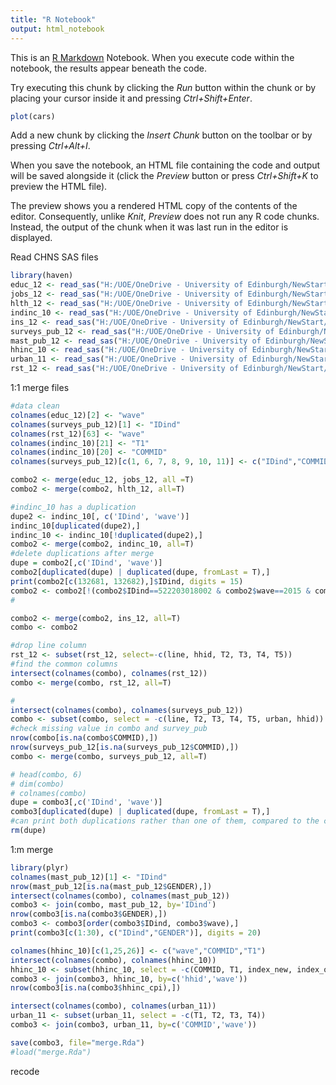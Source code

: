 ```yaml
---
title: "R Notebook"
output: html_notebook
---
```


This is an [R Markdown](http://rmarkdown.rstudio.com) Notebook. When you execute code within the notebook, the results appear beneath the code. 

Try executing this chunk by clicking the *Run* button within the chunk or by placing your cursor inside it and pressing *Ctrl+Shift+Enter*. 

```r
plot(cars)
```

Add a new chunk by clicking the *Insert Chunk* button on the toolbar or by pressing *Ctrl+Alt+I*.

When you save the notebook, an HTML file containing the code and output will be saved alongside it (click the *Preview* button or press *Ctrl+Shift+K* to preview the HTML file).

The preview shows you a rendered HTML copy of the contents of the editor. Consequently, unlike *Knit*, *Preview* does not run any R code chunks. Instead, the output of the chunk when it was last run in the editor is displayed.

Read CHNS SAS files
```r
library(haven)
educ_12 <- read_sas("H:/UOE/OneDrive - University of Edinburgh/NewStart/chns_data/educ_12.sas7bdat")
jobs_12 <- read_sas("H:/UOE/OneDrive - University of Edinburgh/NewStart/chns_data/jobs_12.sas7bdat")
hlth_12 <- read_sas("H:/UOE/OneDrive - University of Edinburgh/NewStart/chns_data/hlth_12.sas7bdat")
indinc_10 <- read_sas("H:/UOE/OneDrive - University of Edinburgh/NewStart/chns_data/indinc_10.sas7bdat")
ins_12 <- read_sas("H:/UOE/OneDrive - University of Edinburgh/NewStart/chns_data/ins_12.sas7bdat")
surveys_pub_12 <- read_sas("H:/UOE/OneDrive - University of Edinburgh/NewStart/chns_data/surveys_pub_12.sas7bdat")
mast_pub_12 <- read_sas("H:/UOE/OneDrive - University of Edinburgh/NewStart/chns_data/mast_pub_12.sas7bdat")
hhinc_10 <- read_sas("H:/UOE/OneDrive - University of Edinburgh/NewStart/chns_data/hhinc_10.sas7bdat")
urban_11 <- read_sas("H:/UOE/OneDrive - University of Edinburgh/NewStart/chns_data/urban_11.sas7bdat")
rst_12 <- read_sas("H:/UOE/OneDrive - University of Edinburgh/NewStart/chns_data/rst_12.sas7bdat")
```

1:1 merge files
```r
#data clean
colnames(educ_12)[2] <- "wave"
colnames(surveys_pub_12)[1] <- "IDind"
colnames(rst_12)[63] <- "wave"
colnames(indinc_10)[21] <- "T1"
colnames(indinc_10)[20] <- "COMMID"
colnames(surveys_pub_12)[c(1, 6, 7, 8, 9, 10, 11)] <- c("IDind","COMMID","T1","T2","T3","T4","T5")

combo2 <- merge(educ_12, jobs_12, all =T)
combo2 <- merge(combo2, hlth_12, all=T)

#indinc_10 has a duplication
dupe2 <- indinc_10[, c('IDind', 'wave')]
indinc_10[duplicated(dupe2),]
indinc_10 <- indinc_10[!duplicated(dupe2),]
combo2 <- merge(combo2, indinc_10, all=T)
#delete duplications after merge
dupe = combo2[,c('IDind', 'wave')]
combo2[duplicated(dupe) | duplicated(dupe, fromLast = T),]
print(combo2[c(132681, 132682),]$IDind, digits = 15)
combo2 <- combo2[!(combo2$IDind==522203018002 & combo2$wave==2015 & combo2$hhid==522203101),]
#

combo2 <- merge(combo2, ins_12, all=T)
combo <- combo2

#drop line column
rst_12 <- subset(rst_12, select=-c(line, hhid, T2, T3, T4, T5))
#find the common columns
intersect(colnames(combo), colnames(rst_12))
combo <- merge(combo, rst_12, all=T)

#
intersect(colnames(combo), colnames(surveys_pub_12))
combo <- subset(combo, select = -c(line, T2, T3, T4, T5, urban, hhid))
#check missing value in combo and survey_pub
nrow(combo[is.na(combo$COMMID),])
nrow(surveys_pub_12[is.na(surveys_pub_12$COMMID),])
combo <- merge(combo, surveys_pub_12, all=T)

# head(combo, 6)
# dim(combo)
# colnames(combo)
dupe = combo3[,c('IDind', 'wave')]
combo3[duplicated(dupe) | duplicated(dupe, fromLast = T),]
#can print both duplications rather than one of them, compared to the command: combo[duplicated(dupe),]
rm(dupe)

```

1:m merge
```r
library(plyr)
colnames(mast_pub_12)[1] <- "IDind"
nrow(mast_pub_12[is.na(mast_pub_12$GENDER),])
intersect(colnames(combo), colnames(mast_pub_12))
combo3 <- join(combo, mast_pub_12, by='IDind')
nrow(combo3[is.na(combo3$GENDER),])
combo3 <- combo3[order(combo3$IDind, combo3$wave),]
print(combo3[c(1:30), c("IDind","GENDER")], digits = 20)

colnames(hhinc_10)[c(1,25,26)] <- c("wave","COMMID","T1") 
intersect(colnames(combo), colnames(hhinc_10))
hhinc_10 <- subset(hhinc_10, select = -c(COMMID, T1, index_new, index_old, urban))
combo3 <- join(combo3, hhinc_10, by=c('hhid','wave'))
nrow(combo3[is.na(combo3$hhinc_cpi),])

intersect(colnames(combo), colnames(urban_11))
urban_11 <- subset(urban_11, select = -c(T1, T2, T3, T4))
combo3 <- join(combo3, urban_11, by=c('COMMID','wave'))

save(combo3, file="merge.Rda")
#load("merge.Rda")
```

recode
```r


```

